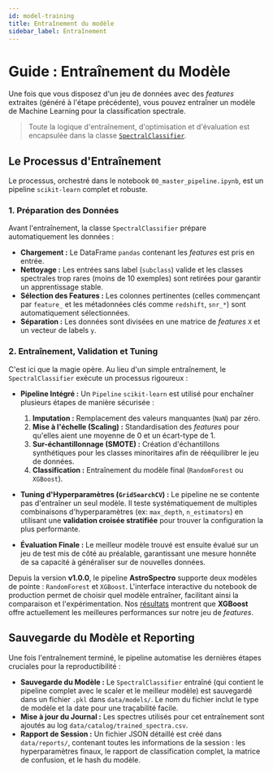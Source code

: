 ```yaml
---
id: model-training
title: Entraînement du modèle
sidebar_label: Entraînement
---
```


<!-- Complet for v1.0.0 release -->


# <FontAwesomeIcon icon={faBrain} /> Guide : Entraînement du Modèle

Une fois que vous disposez d'un jeu de données avec des *features* extraites (généré à l'étape précédente), vous pouvez entraîner un modèle de Machine Learning pour la classification spectrale.

> Toute la logique d'entraînement, d'optimisation et d'évaluation est encapsulée dans la classe [`SpectralClassifier`](https://github.com/PhD-Brown/AstroSpectro/blob/main/src/pipeline/classifier.py).

## <FontAwesomeIcon icon={faCogs} /> Le Processus d'Entraînement

Le processus, orchestré dans le notebook `00_master_pipeline.ipynb`, est un pipeline `scikit-learn` complet et robuste.

### 1. Préparation des Données

Avant l'entraînement, la classe `SpectralClassifier` prépare automatiquement les données :
-   **Chargement :** Le DataFrame `pandas` contenant les *features* est pris en entrée.
-   **Nettoyage :** Les entrées sans label (`subclass`) valide et les classes spectrales trop rares (moins de 10 exemples) sont retirées pour garantir un apprentissage stable.
-   **Sélection des Features :** Les colonnes pertinentes (celles commençant par `feature_` et les métadonnées clés comme `redshift`, `snr_*`) sont automatiquement sélectionnées.
-   **Séparation :** Les données sont divisées en une matrice de *features* `X` et un vecteur de labels `y`.

### 2. Entraînement, Validation et Tuning

C'est ici que la magie opère. Au lieu d'un simple entraînement, le `SpectralClassifier` exécute un processus rigoureux :

-   **Pipeline Intégré :** Un `Pipeline` `scikit-learn` est utilisé pour enchaîner plusieurs étapes de manière sécurisée :
    1.  **Imputation :** Remplacement des valeurs manquantes (`NaN`) par zéro.
    2.  **Mise à l'échelle (Scaling) :** Standardisation des *features* pour qu'elles aient une moyenne de 0 et un écart-type de 1.
    3.  **Sur-échantillonnage (SMOTE) :** Création d'échantillons synthétiques pour les classes minoritaires afin de rééquilibrer le jeu de données.
    4.  **Classification :** Entraînement du modèle final (`RandomForest` ou `XGBoost`).

-   **Tuning d'Hyperparamètres (`GridSearchCV`) :** Le pipeline ne se contente pas d'entraîner un seul modèle. Il teste systématiquement de multiples combinaisons d'hyperparamètres (ex: `max_depth`, `n_estimators`) en utilisant une **validation croisée stratifiée** pour trouver la configuration la plus performante.

-   **Évaluation Finale :** Le meilleur modèle trouvé est ensuite évalué sur un jeu de test mis de côté au préalable, garantissant une mesure honnête de sa capacité à généraliser sur de nouvelles données.

<Admonition type="info" title="Benchmark de Modèles : RandomForest vs. XGBoost">
  <p>
    Depuis la version <strong>v1.0.0</strong>, le pipeline <strong>AstroSpectro</strong> supporte deux modèles de pointe : <code>RandomForest</code> et <code>XGBoost</code>. L'interface interactive du notebook de production permet de choisir quel modèle entraîner, facilitant ainsi la comparaison et l'expérimentation. Nos <a href="/AstroSpectro/docs/science/results-analysis">résultats</a> montrent que <strong>XGBoost</strong> offre actuellement les meilleures performances sur notre jeu de <em>features</em>.
  </p>
</Admonition>

## <FontAwesomeIcon icon={faSave} /> Sauvegarde du Modèle et Reporting

Une fois l'entraînement terminé, le pipeline automatise les dernières étapes cruciales pour la reproductibilité :

-   **Sauvegarde du Modèle :** Le `SpectralClassifier` entraîné (qui contient le pipeline complet avec le scaler et le meilleur modèle) est sauvegardé dans un fichier `.pkl` dans `data/models/`. Le nom du fichier inclut le type de modèle et la date pour une traçabilité facile.
-   **Mise à jour du Journal :** Les spectres utilisés pour cet entraînement sont ajoutés au log `data/catalog/trained_spectra.csv`.
-   **Rapport de Session :** Un fichier JSON détaillé est créé dans `data/reports/`, contenant toutes les informations de la session : les hyperparamètres finaux, le rapport de classification complet, la matrice de confusion, et le hash du modèle.
